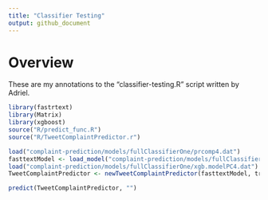 ```yaml
---
title: "Classifier Testing"
output: github_document
---
```

# Overview
These are my annotations to the "classifier-testing.R" script written by Adriel.

```r
library(fastrtext)
library(Matrix)
library(xgboost)
source("R/predict_func.R")
source("R/TweetComplaintPredictor.r")

load("complaint-prediction/models/fullClassifierOne/prcomp4.dat")
fasttextModel <- load_model("complaint-prediction/models/fullClassifierOne/model50-tweet_sample_2M_noRT.dat.bin")
load("complaint-prediction/models/fullClassifierOne/xgb.modelPC4.dat")
TweetComplaintPredictor <- newTweetComplaintPredictor(fasttextModel, train.pr, bst, PC4)

predict(TweetComplaintPredictor, "")
```

